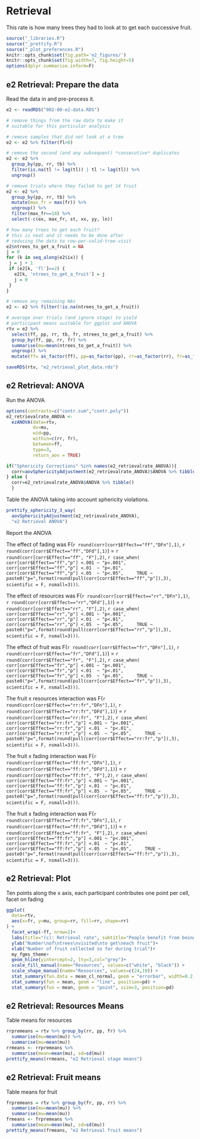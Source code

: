 # Retrieval {.unnumbered}

This rate is how many trees they had to look at to get each successive fruit.

```r
source("_libraries.R")
source("_prettify.R")
source("_plot_preferences.R")
knitr::opts_chunk$set(fig.path='e2_figures/')
knitr::opts_chunk$set(fig.width=7, fig.height=5)
options(dplyr.summarise.inform=F)
```

## e2 Retrieval: Prepare the data

Read the data in and pre-process it.

```r
e2 <- readRDS("002-00-e2-data.RDS")

# remove things from the raw data to make it 
# suitable for this particular analysis

# remove samples that did not look at a tree
e2 <- e2 %>% filter(fl>0)

# remove the second (and any subsequent) *consecutive* duplicates
e2 <- e2 %>% 
  group_by(pp, rr, tb) %>% 
  filter(is.na(tl != lag(tl)) | tl != lag(tl)) %>% 
  ungroup()

# remove trials where they failed to get 14 fruit
e2 <- e2 %>%
  group_by(pp, rr, tb) %>%
  mutate(max_fr = max(fr)) %>%
  ungroup() %>%
  filter(max_fr==14) %>% 
  select(-c(ex, max_fr, st, xx, yy, ln)) 

# how many trees to get each fruit?
# this is neat and it needs to be done after 
# reducing the data to row-per-valid-tree-visit
e2$ntrees_to_get_a_fruit = NA
j = 0
for (k in seq_along(e2$ix)) {
 j = j + 1
 if (e2[k, 'fl']==2) {
   e2[k, 'ntrees_to_get_a_fruit'] = j
   j = 0
 }
}

# remove any remaining NAs
e2 <- e2 %>% filter(!is.na(ntrees_to_get_a_fruit))

# average over trials (and ignore stage) to yield 
# participant means suitable for ggplot and ANOVA
rtv = e2 %>% 
  select(ff, pp, rr, tb, fr, ntrees_to_get_a_fruit) %>% 
  group_by(ff, pp, rr, fr) %>% 
  summarise(mu=mean(ntrees_to_get_a_fruit)) %>% 
  ungroup() %>% 
  mutate(ff= as_factor(ff), pp=as_factor(pp), rr=as_factor(rr), fr=as_factor(fr))

saveRDS(rtv, "e2_retrieval_plot_data.rds")
```


## e2 Retrieval: ANOVA

Run the ANOVA

```r
options(contrasts=c("contr.sum","contr.poly"))
e2_retrievalrate_ANOVA <- 
  ezANOVA(data=rtv,
          dv=mu,
          wid=pp,
          within=c(rr, fr),
          between=ff,
          type=3, 
          return_aov = TRUE)

if("Sphericity Corrections" %in% names(e2_retrievalrate_ANOVA)){
  corr=aovSphericityAdjustment(e2_retrievalrate_ANOVA)$ANOVA %>% tibble()
} else {
  corr=e2_retrievalrate_ANOVA$ANOVA %>% tibble()  
  }
```

Table the ANOVA taking into account sphericity violations.

```r
prettify_sphericity_3_way(
  aovSphericityAdjustment(e2_retrievalrate_ANOVA), 
  "e2 Retrieval ANOVA") 
```

Report the ANOVA

The effect of fading was 
F(`r round(corr[corr$Effect=="ff","DFn"],1)`, 
  `r round(corr[corr$Effect=="ff","DFd"],1)`) = 
  `r round(corr[corr$Effect=="ff", "F"],2)`, 
  `r case_when(
    corr[corr$Effect=="ff","p"] <.001 ~ "p<.001",
    corr[corr$Effect=="ff","p"] <.01  ~ "p<.01",
    corr[corr$Effect=="ff","p"] <.05  ~ "p<.05",
    TRUE ~ paste0("p=",format(round(pull(corr[corr$Effect=="ff","p"]),3), scientific = F, nsmall=3)))`.

The effect of resources was 
F(`r round(corr[corr$Effect=="rr","DFn"],1)`, 
  `r round(corr[corr$Effect=="rr","DFd"],1)`) = 
  `r round(corr[corr$Effect=="rr", "F"],2)`, 
  `r case_when(
    corr[corr$Effect=="rr","p"] <.001 ~ "p<.001",
    corr[corr$Effect=="rr","p"] <.01  ~ "p<.01",
    corr[corr$Effect=="rr","p"] <.05  ~ "p<.05",
    TRUE ~ paste0("p=",format(round(pull(corr[corr$Effect=="rr","p"]),3), scientific = F, nsmall=3)))`.

The effect of fruit was 
F(`r round(corr[corr$Effect=="fr","DFn"],1)`, 
  `r round(corr[corr$Effect=="fr","DFd"],1)`) = 
  `r round(corr[corr$Effect=="fr", "F"],2)`, 
  `r case_when(
    corr[corr$Effect=="fr","p"] <.001 ~ "p<.001",
    corr[corr$Effect=="fr","p"] <.01  ~ "p<.01",
    corr[corr$Effect=="fr","p"] <.05  ~ "p<.05",
    TRUE ~ paste0("p=",format(round(pull(corr[corr$Effect=="fr","p"]),3), scientific = F, nsmall=3)))`.

The fruit x resources interaction was 
F(`r round(corr[corr$Effect=="rr:fr","DFn"],1)`, 
  `r round(corr[corr$Effect=="rr:fr","DFd"],1)`) = 
  `r round(corr[corr$Effect=="rr:fr", "F"],2)`, 
  `r case_when(
    corr[corr$Effect=="rr:fr","p"] <.001 ~ "p<.001",
    corr[corr$Effect=="rr:fr","p"] <.01  ~ "p<.01",
    corr[corr$Effect=="rr:fr","p"] <.05  ~ "p<.05",
    TRUE ~ paste0("p=",format(round(pull(corr[corr$Effect=="rr:fr","p"]),3), scientific = F, nsmall=3)))`.

The fruit x fading interaction was 
F(`r round(corr[corr$Effect=="ff:fr","DFn"],1)`, 
  `r round(corr[corr$Effect=="ff:fr","DFd"],1)`) = 
  `r round(corr[corr$Effect=="ff:fr", "F"],2)`, 
  `r case_when(
    corr[corr$Effect=="ff:fr","p"] <.001 ~ "p<.001",
    corr[corr$Effect=="ff:fr","p"] <.01  ~ "p<.01",
    corr[corr$Effect=="ff:fr","p"] <.05  ~ "p<.05",
    TRUE ~ paste0("p=",format(round(pull(corr[corr$Effect=="ff:fr","p"]),3), scientific = F, nsmall=3)))`.

The fruit x fading interaction was 
F(`r round(corr[corr$Effect=="ff:fr","DFn"],1)`, 
  `r round(corr[corr$Effect=="ff:fr","DFd"],1)`) = 
  `r round(corr[corr$Effect=="ff:fr", "F"],2)`, 
  `r case_when(
    corr[corr$Effect=="ff:fr","p"] <.001 ~ "p<.001",
    corr[corr$Effect=="ff:fr","p"] <.01  ~ "p<.01",
    corr[corr$Effect=="ff:fr","p"] <.05  ~ "p<.05",
    TRUE ~ paste0("p=",format(round(pull(corr[corr$Effect=="ff:fr","p"]),3), scientific = F, nsmall=3)))`.

## e2 Retrieval: Plot

Ten points along the x axis, each participant contributes one point per cell, facet on fading

```r
ggplot(
  data=rtv, 
  aes(x=fr, y=mu, group=rr, fill=rr, shape=rr)
) +
  facet_wrap(~ff, nrow=2)+
  labs(title="(c): Retrieval rate", subtitle="People benefit from being in a patch once they realise they are in one")+
  ylab("Number\nof\ntrees\nvisited\nto get\neach fruit")+
  xlab("Number of fruit collected so far during trial")+
  my_fgms_theme+
  geom_hline(yintercept=2, lty=3,col="grey")+
  scale_fill_manual(name="Resources", values=c("white", "black")) +
  scale_shape_manual(name="Resources", values=c(24,19)) +
  stat_summary(fun.data = mean_cl_normal, geom = "errorbar", width=0.2, position=pd) +
  stat_summary(fun = mean, geom = "line", position=pd) + 
  stat_summary(fun = mean, geom = "point", size=3, position=pd)
```

## e2 Retrieval: Resources Means

Table means for resources

```r
rrpremeans = rtv %>% group_by(rr, pp, fr) %>%
  summarise(mu=mean(mu)) %>% 
  summarise(mu=mean(mu)) 
rrmeans <- rrpremeans %>% 
  summarise(mean=mean(mu), sd=sd(mu))
prettify_means(rrmeans, "e2 Retrieval stage means")
```

## e2 Retrieval: Fruit means

Table means for fruit

```r
frpremeans = rtv %>% group_by(fr, pp, rr) %>%
  summarise(mu=mean(mu)) %>% 
  summarise(mu=mean(mu))  
frmeans <- frpremeans %>% 
  summarise(mean=mean(mu), sd=sd(mu))
prettify_means(frmeans, "e2 Retrieval fruit means")
```


